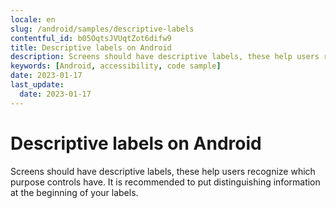 ```yaml
---
locale: en
slug: /android/samples/descriptive-labels
contentful_id: b05OqtsJVUqtZot6difw9
title: Descriptive labels on Android
description: Screens should have descriptive labels, these help users recognize which purpose controls have.
keywords: [Android, accessibility, code sample]
date: 2023-01-17
last_update:
  date: 2023-01-17
---
```


# Descriptive labels on Android

Screens should have descriptive labels, these help users recognize which purpose controls have. It is recommended to put distinguishing information at the beginning of your labels.

<CodeSample id="screen-labels" locale="en" platform="android"/>
